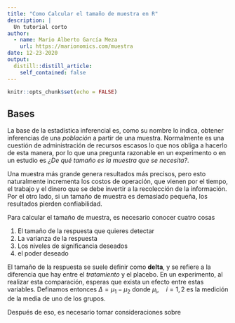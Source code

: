 ```yaml
---
title: "Como Calcular el tamaño de muestra en R"
description: |
  Un tutorial corto
author:
  - name: Mario Alberto García Meza
    url: https://marionomics.com/muestra
date: 12-23-2020
output:
  distill::distill_article:
    self_contained: false
---
```



```r
knitr::opts_chunk$set(echo = FALSE)
```

## Bases 
La base de la estadística inferencial es, como su nombre lo indica, obtener inferencias de una _población_ a partir de una muestra. Normalmente es una cuestión de administración de recursos escasos lo que nos obliga a hacerlo de esta manera, por lo que una pregunta razonable en un experimento o en un estudio es _¿De qué tamaño es la muestra que se necesita?_.

Una muestra más grande genera resultados más precisos, pero esto naturalmente incrementa los costos de operación, que vienen por el tiempo, el trabajo y el dinero que se debe invertir a la recolección de la información. Por el otro lado, si un tamaño de muestra es demasiado pequeña, los resultados pierden confiabilidad.

Para calcular el tamaño de muestra, es necesario conocer cuatro cosas

1. El tamaño de la respuesta que quieres detectar
2. La varianza de la respuesta
3. Los niveles de significancia deseados
4. el poder deseado

El tamaño de la respuesta se suele definir como **delta**, y se refiere a la diferencia que hay entre el _tratamiento_ y el placebo. En un experimento, al realizar esta comparación, esperas que exista un efecto entre estas variables. Definamos entonces $\Delta = \mu_1 - \mu_2$ donde $\mu_i, \quad i = 1,2$ es la medición de la media de uno de los grupos.

Después de eso, es necesario tomar consideraciones sobre